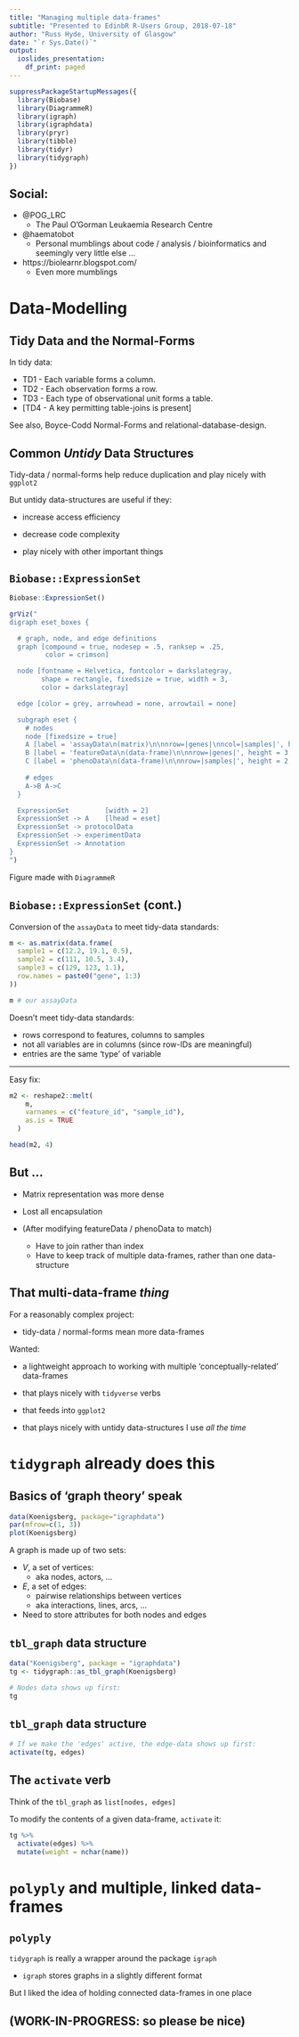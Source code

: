 ```yaml
---
title: "Managing multiple data-frames"
subtitle: "Presented to EdinbR R-Users Group, 2018-07-18"
author: "Russ Hyde, University of Glasgow"
date: "`r Sys.Date()`"
output:
  ioslides_presentation:
    df_print: paged
---
```


<!-- 
PLAN:
- data-modelling
    - tidy data
    - 2.5th normal form
    - tidying-up of a simple data-frame into two conceptually-linked data-frames
    - ExpressionSet/Matrix as an untidy example
- tidygraph
    - tidy data version of igraph
    - examples of using tidygraph
    - the activate verb
- polyply
-->

<!--
  Styling to allow footnotes to appear on the same slide as their definition
  - Borrowed from https://stackoverflow.com/questions/42690955
-->

<style>
div.footnotes {
  position: absolute;
  bottom: 0;
  margin-bottom: 10px;
  width: 80%;
  font-size: 0.6em;
}
</style>

<script
  src="https://ajax.googleapis.com/ajax/libs/jquery/3.1.1/jquery.min.js"
  ></script>

<script>
  $(document).ready(function() {
    $('slide:not(.backdrop):not(.title-slide)').append('<div class=\"footnotes\">');

    $('footnote').each(function(index) {
      var text  = $(this).html();
      var fnNum = (index+1).toString().sup();
      $(this).html(text + fnNum);

      var footnote   = fnNum + ': ' + $(this).attr('content') + '<br/>';
      var oldContent = $(this).parents('slide').children('div.footnotes').html();
      var newContent = oldContent + footnote;
      $(this).parents('slide').children('div.footnotes').html(newContent);
    });
  });
</script>

<!-- Packages -->

```r
suppressPackageStartupMessages({
  library(Biobase)
  library(DiagrammeR)
  library(igraph)
  library(igraphdata)
  library(pryr)
  library(tibble)
  library(tidyr)
  library(tidygraph)
})
```

<!-- Presentation code -->

## Social:

- @POG_LRC
    - The Paul O'Gorman Leukaemia Research Centre

- @haematobot
    - Personal mumblings about code / analysis / bioinformatics and seemingly
    very little else ...

- https://biolearnr.blogspot.com/
    - Even more mumblings

# Data-Modelling

<!-- Is tidy-data always the answer? -->

## Tidy Data and the Normal-Forms {.build}

In <footnote content="http://vita.had.co.nz/papers/tidy-data.html">tidy data</footnote>:

- TD1 - Each variable forms a column.
- TD2 - Each observation forms a row.
- TD3 - Each type of observational unit forms a table.
- [TD4 - A key permitting table-joins is present]

See also, Boyce-Codd
<footnote content="https://en.wikipedia.org/wiki/First_normal_form">Normal-Forms</footnote> and relational-database-design.

## Common _Untidy_ Data Structures

Tidy-data / normal-forms help reduce duplication and play nicely with `ggplot2`

But untidy data-structures are useful if they:

- increase access efficiency

- decrease code complexity

- play nicely with other important things

## `Biobase::ExpressionSet`

```r
Biobase::ExpressionSet()
```

<!-- TODO: colour the sides of the nodes according to matching dimensions
     - eg, colour of assayData and featureData verticals should match,
           colour of phenoData vertical should match assayData horizontal
           -->

```r
grViz("
digraph eset_boxes {

  # graph, node, and edge definitions
  graph [compound = true, nodesep = .5, ranksep = .25,
         color = crimson]

  node [fontname = Helvetica, fontcolor = darkslategray,
        shape = rectangle, fixedsize = true, width = 3,
        color = darkslategray]

  edge [color = grey, arrowhead = none, arrowtail = none]

  subgraph eset {
    # nodes
    node [fixedsize = true]
    A [label = 'assayData\n(matrix)\n\nnrow=|genes|\nncol=|samples|', height = 3, width = 2]
    B [label = 'featureData\n(data-frame)\n\nnrow=|genes|', height = 3, width = 2.5]
    C [label = 'phenoData\n(data-frame)\n\nnrow=|samples|', height = 2, width = 2.5]
  
    # edges
    A->B A->C
  }

  ExpressionSet         [width = 2]
  ExpressionSet -> A    [lhead = eset]
  ExpressionSet -> protocolData
  ExpressionSet -> experimentData
  ExpressionSet -> Annotation
}
")
```

Figure made with `DiagrammeR`

## `Biobase::ExpressionSet` (cont.)

Conversion of the `assayData` to meet tidy-data standards:

```r
m <- as.matrix(data.frame(
  sample1 = c(12.2, 19.1, 0.5),
  sample2 = c(111, 10.5, 3.4),
  sample3 = c(129, 123, 1.1),
  row.names = paste0("gene", 1:3)
))
```

```r
m # our assayData
```

Doesn't meet tidy-data standards:

- rows correspond to features, columns to samples
- not all variables are in columns (since row-IDs are meaningful)
- entries are the same 'type' of variable

----

Easy <footnote content="... or as.data.frame / rownames_to_column / gather">fix</footnote>:

```r
m2 <- reshape2::melt(
    m,
    varnames = c("feature_id", "sample_id"),
    as.is = TRUE
  )

head(m2, 4)
```

## But ...

- Matrix representation was more dense

- Lost all encapsulation

- (After modifying featureData / phenoData to match)
    - Have to join rather than index
    - Have to keep track of multiple data-frames, rather than one
      data-structure

<!-- Remove this next section: -->

## That multi-data-frame _thing_

For a reasonably complex project:

- tidy-data / normal-forms mean more data-frames

Wanted:

- a lightweight approach to working with multiple 'conceptually-related'
data-frames

- that plays nicely with `tidyverse` verbs

- that feeds into `ggplot2`

- that plays nicely with untidy data-structures I use _all the time_

# `tidygraph` already does this

## Basics of 'graph theory' speak {.columns-2}

```r
data(Koenigsberg, package="igraphdata")
par(mfrow=c(1, 3))
plot(Koenigsberg)
```

A graph is made up of two sets:

- _V_, a set of vertices:
    - aka nodes, actors, ...

- _E_, a set of edges:
    - pairwise relationships between vertices
    - aka interactions, lines, arcs, ...

- Need to store attributes for both nodes and edges

## `tbl_graph` data structure

```r
data("Koenigsberg", package = "igraphdata")
tg <- tidygraph::as_tbl_graph(Koenigsberg)

# Nodes data shows up first:
tg
```

## `tbl_graph` data structure

```r
# If we make the 'edges' active, the edge-data shows up first:
activate(tg, edges)
```

## The `activate` verb

Think of the `tbl_graph` as `list[nodes, edges]`

To modify the contents of a given data-frame, `activate` it:

```r
tg %>%
  activate(edges) %>%
  mutate(weight = nchar(name))
```

# `polyply` and multiple, linked data-frames

## `polyply` {.build}

`tidygraph` is really a wrapper around the package `igraph`

- `igraph` stores graphs in a slightly different format

But I liked the idea of holding connected data-frames in one place

## (WORK-IN-PROGRESS: so please be nice)

